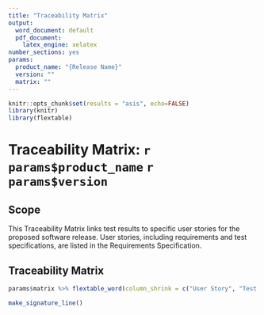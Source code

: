 ```yaml
---
title: "Traceability Matrix"
output:
  word_document: default
  pdf_document:
    latex_engine: xelatex
number_sections: yes
params:
  product_name: "{Release Name}"
  version: ""
  matrix: ""
---
```


```r
knitr::opts_chunk$set(results = "asis", echo=FALSE)
library(knitr)
library(flextable)
```

# Traceability Matrix: `r params$product_name` `r params$version`

## Scope
This Traceability Matrix links test results to specific user stories for the proposed software release. User stories, including requirements and test specifications, are listed in the Requirements Specification.

## Traceability Matrix
```r
params$matrix %>% flextable_word(column_shrink = c("User Story", "Test ID"))
```

\newpage

```r
make_signature_line()
```

